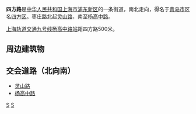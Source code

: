 {{Infobox China Road
|路牌类型=Shanghai
|中文道路名称=四方路
|走向1=南
|走向2=北
|走向1(E)=N
|道路英文名=Sifang Rd. 
|走向2(E)=S
|道路名称拼音=Sìfāng Lù
|图片=
|图片说明=
|道路总长度=0.4
|车速限制=
|行车线数量=双向二车道
|所在地区=[[上海市|上海市]][[浦东新区|浦东新区]]
|起点=灵山路
|终点=杨高中路
}}
'''四方路'''是[[中华人民共和国|中华人民共和国]][[上海市|上海市]][[浦东新区|浦东新区]]的一条街道，南北走向，得名于[[青岛市|青岛市]]区名[[四方区|四方区]]。枣庄路北起[[灵山路|灵山路]]，南至[[杨高中路|杨高中路]]。

[[上海轨道交通九号线|上海轨道交通九号线]][[杨高中路站|杨高中路站]]距四方路500米。
==周边建筑物==
==交会道路（北向南）==
* [[灵山路|灵山路]]
* [[杨高中路|杨高中路]]

[[Category:上海道路|S]]
[[Category:浦东新区|S]]


{{上海小作品}}